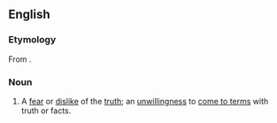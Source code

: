 ==English==

===Etymology===
From {{suf|en|ἀλήθεια|lang1=grc|phobia}}.

===Noun===
{{en-noun|-}}

# A [[fear]] or [[dislike]] of the [[truth]]; an [[unwillingness]] to [[come to terms]] with truth or facts.